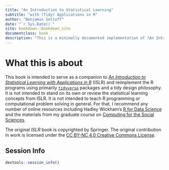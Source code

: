 ```yaml
--- 
title: "An Introduction to Statistical Learning"
subtitle: "with (Tidy) Applications in R"
author: "Benjamin Soltoff"
date: "`r Sys.Date()`"
site: bookdown::bookdown_site
documentclass: book
description: "This is a minimally documented implementation of *An Introduction to Statistical Learning* using a `tidyverse` philosophy for all the applications in R."
---
```


# What this is about {-}

This book is intended to serve as a companion to [*An Introduction to Statistical Learning with Applications in R*](http://www-bcf.usc.edu/~gareth/ISL/) (ISLR) and reimplement the R programs using primarily [`tidyverse`](https://www.tidyverse.org/) packages and a tidy design philosophy. It is not intended to stand on its own or review the statistical learning concepts from ISLR. It is not intended to teach R programming or computational problem solving in general. For that, I recommend any number of online resources including Hadley Wickham's [R for Data Science](http://r4ds.had.co.nz/) and the materials from my graduate course on [Computing for the Social Sciences](https://cfss.uchicago.edu/).

The original *ISLR* book is copyrighted by Springer. The original contribution in work is licensed under the [CC BY-NC 4.0 Creative Commons License](http://creativecommons.org/licenses/by-nc/4.0/).

## Session Info

```r
devtools::session_info()
```
